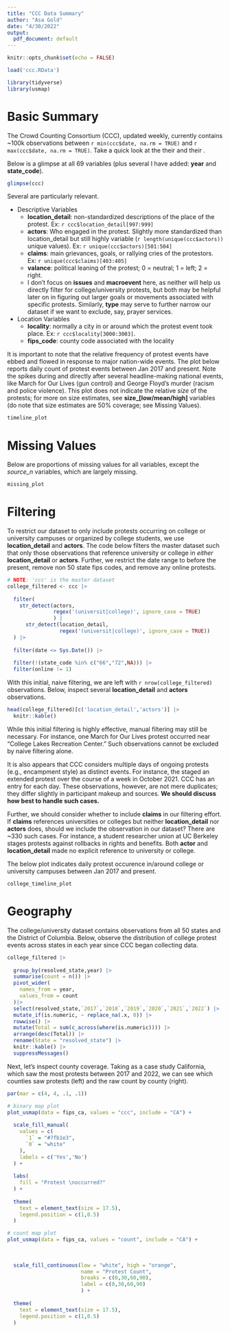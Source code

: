 ```yaml
---
title: "CCC Data Summary"
author: "Asa Gold"
date: "4/30/2022"
output:
  pdf_document: default
---
```


```r
knitr::opts_chunk$set(echo = FALSE)

load('ccc.RData')

library(tidyverse)
library(usmap)
```


# Basic Summary

The Crowd Counting Consortium (CCC), updated weekly, currently contains ~100k observations between `r min(ccc$date, na.rm = TRUE)` and `r max(ccc$date, na.rm = TRUE)`. Take a quick look at the their [\underline{GitHub page}](https://github.com/nonviolent-action-lab/crowd-counting-consortium) and their [\underline{website}](https://sites.google.com/view/crowdcountingconsortium/home).

Below is a glimpse at all 69 variables (plus several I have added: **year** and **state_code**).


```r
glimpse(ccc)
```

Several are particularly relevant.

- Descriptive Variables
  - **location_detail**: non-standardized descriptions of the place of the protest. Ex: `r ccc$location_detail[997:999]`
  - **actors**: Who engaged in the protest. Slightly more standardized than location_detail but still highly variable (`r length(unique(ccc$actors))` unique values). Ex: `r unique(ccc$actors)[501:504]`
  - **claims**: main grievances, goals, or rallying cries of the protestors. Ex: `r unique(ccc$claims)[403:405]`
  - **valance**: political leaning of the protest; 0 = neutral; 1 = left; 2 = right. 
  - I don't focus on **issues** and **macroevent** here, as neither will help us directly filter for college/university protests, but both may be helpful later on in figuring out larger goals or movements associated with specific protests. Similarly, **type** may serve to further narrow our dataset if we want to exclude, say, prayer services.
- Location Variables
  - **locality**: normally a city in or around which the protest event took place. Ex: `r ccc$locality[3000:3003]`.
  - **fips_code**: county code associated with the locality


It is important to note that the relative frequency of protest events have ebbed and flowed in response to major nation-wide events. The plot below reports daily count of protest events between Jan 2017 and present. Note the spikes during and directly after several headline-making national events, like March for Our Lives (gun control) and George Floyd's murder (racism and police violence). This plot does not indicate the relative *size* of the protests; for more on size estimates, see **size_[low/mean/high]** variables (do note that size estimates are 50% coverage; see Missing Values).
 

```r
timeline_plot
```



# Missing Values

Below are proportions of missing values for all variables, except the *source_n* variables, which are largely missing. 

```r
missing_plot
```


# Filtering

To restrict our dataset to only include protests occurring on college or university campuses or organized by college students, we use **location_detail** and **actors**. The code below filters the master dataset such that only those observations that reference university or college in *either* **location_detail** or **actors**. Further, we restrict the date range to before the present, remove non 50 state fips codes, and remove any online protests.

```r
# NOTE: 'ccc' is the master dataset
college_filtered <- ccc |>
  
  filter(
    str_detect(actors,
               regex('(universit|college)', ignore_case = TRUE)
               ) | 
      str_detect(location_detail,
                 regex('(universit|college)', ignore_case = TRUE))
  ) |>
  
  filter(date <= Sys.Date()) |>
  
  filter(!(state_code %in% c("66","72",NA))) |>
  filter(online != 1)
```


With this initial, naive filtering, we are left with `r nrow(college_filtered)` observations. Below, inspect several **location_detail** and **actors** observations.

```r
head(college_filtered)[c('location_detail','actors')] |>
  knitr::kable()
```

While this initial filtering is highly effective, manual filtering may still be necessary. For instance, one March for Our Lives protest occurred near "College Lakes Recreation Center." Such observations cannot be excluded by naive filtering alone.

It is also appears that CCC considers multiple days of ongoing protests (e.g., encampment style) as distinct events. For instance, the [\underline{Atlanta Student Movement}](https://www.ajc.com/education/atlanta-students-protest-for-better-housing-and-more-funding-for-hbcus/OSEVQURN75BE3B3HBBA4ZIYJCE/) staged an extended protest over the course of a week in October 2021. CCC has an entry for each day. These observations, however, are not mere duplicates; they differ slightly in participant makeup and sources. **We should discuss how best to handle such cases.**

Further, we should consider whether to include **claims** in our filtering effort. If **claims** references universities or colleges but neither **location_detail** nor **actors** does, should we include the observation in our dataset? There are ~330 such cases. For instance, a student researcher union at UC Berkeley stages protests against rollbacks in rights and benefits. Both **actor** and **location_detail** made no explicit reference to university or college.


The below plot indicates daily protest occurence in/around college or university campuses between Jan 2017 and present.


```r
college_timeline_plot
```


# Geography

The college/university dataset contains observations from all 50 states and the District of Columbia. Below, observe the distribution of college protest events across states in each year since CCC began collecting data.

```r
college_filtered |>
  
  group_by(resolved_state,year) |>
  summarise(count = n()) |>
  pivot_wider(
    names_from = year,
    values_from = count
  )|>
  select(resolved_state,`2017`,`2018`,`2019`,`2020`,`2021`,`2022`) |>
  mutate_if(is.numeric, ~ replace_na(.x, 0)) |>
  rowwise() |>
  mutate(Total = sum(c_across(where(is.numeric)))) |>
  arrange(desc(Total)) |>
  rename(State = "resolved_state") |>
  knitr::kable() |>
  suppressMessages()
```


Next, let's inspect county coverage. Taking as a case study California, which saw the most protests between 2017 and 2022, we can see which counties saw protests (left) and the raw count by county (right).

```r
par(mar = c(4, 4, .1, .1))

# binary map plot
plot_usmap(data = fips_ca, values = "ccc", include = "CA") +
  
  scale_fill_manual(
    values = c(
      `1` = "#7fb1e3",
      `0` = "white"
    ),
    labels = c('Yes','No')
  ) +
  
  labs(
    fill = "Protest \noccurred?"
  ) +
  
  theme(
    text = element_text(size = 17.5),
    legend.position = c(1,0.5)
  )

# count map plot
plot_usmap(data = fips_ca, values = "count", include = "CA") +
  
  
  
  scale_fill_continuous(low = "white", high = "orange", 
                        name = "Protest Count",
                        breaks = c(0,30,60,90),
                        label = c(0,30,60,90)                     
                        ) +
  
  theme(
    text = element_text(size = 17.5),
    legend.position = c(1,0.5)
  )

```

